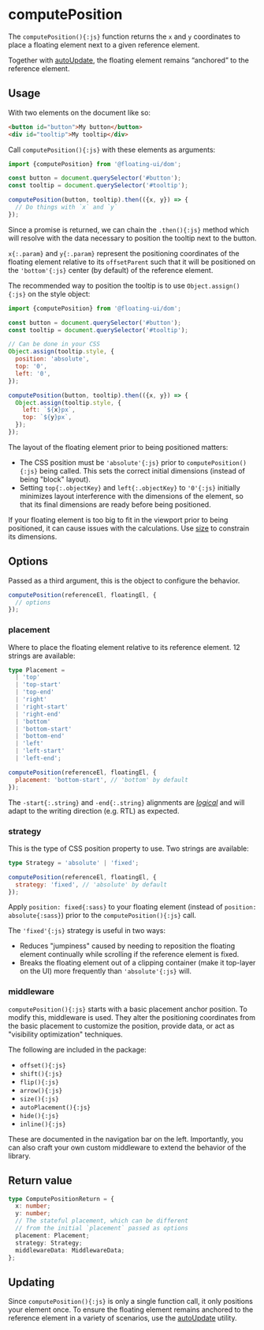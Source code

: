 # computePosition

The `computePosition(){:js}` function returns the `x` and `y`
coordinates to place a floating element next to a given reference
element.

Together with [autoUpdate](/docs/autoUpdate), the floating
element remains “anchored” to the reference element.

## Usage

With two elements on the document like so:

```html
<button id="button">My button</button>
<div id="tooltip">My tooltip</div>
```

Call `computePosition(){:js}` with these elements as arguments:

```js
import {computePosition} from '@floating-ui/dom';

const button = document.querySelector('#button');
const tooltip = document.querySelector('#tooltip');

computePosition(button, tooltip).then(({x, y}) => {
  // Do things with `x` and `y`
});
```

Since a promise is returned, we can chain the `.then(){:js}`
method which will resolve with the data necessary to position the
tooltip next to the button.

`x{:.param}` and `y{:.param}` represent the positioning
coordinates of the floating element relative to its
`offsetParent` such that it will be positioned on the
`'bottom'{:js}` center (by default) of the reference element.

The recommended way to position the tooltip is to use
`Object.assign(){:js}` on the style object:

```js {6-11,14-17}
import {computePosition} from '@floating-ui/dom';

const button = document.querySelector('#button');
const tooltip = document.querySelector('#tooltip');

// Can be done in your CSS
Object.assign(tooltip.style, {
  position: 'absolute',
  top: '0',
  left: '0',
});

computePosition(button, tooltip).then(({x, y}) => {
  Object.assign(tooltip.style, {
    left: `${x}px`,
    top: `${y}px`,
  });
});
```

The layout of the floating element prior to being positioned
matters:

- The CSS position must be `'absolute'{:js}` prior to
  `computePosition(){:js}` being called. This sets the correct
  initial dimensions (instead of being "block" layout).
- Setting `top{:.objectKey}` and `left{:.objectKey}` to
  `'0'{:js}` initially minimizes layout interference with the
  dimensions of the element, so that its final dimensions are
  ready before being positioned.

If your floating element is too big to fit in the viewport prior
to being positioned, it can cause issues with the calculations.
Use [size](/docs/size) to constrain its dimensions.

## Options

Passed as a third argument, this is the object to configure the
behavior.

```js
computePosition(referenceEl, floatingEl, {
  // options
});
```

### placement

Where to place the floating element relative to its reference
element. 12 strings are available:

```ts
type Placement =
  | 'top'
  | 'top-start'
  | 'top-end'
  | 'right'
  | 'right-start'
  | 'right-end'
  | 'bottom'
  | 'bottom-start'
  | 'bottom-end'
  | 'left'
  | 'left-start'
  | 'left-end';
```

```js
computePosition(referenceEl, floatingEl, {
  placement: 'bottom-start', // 'bottom' by default
});
```

The `-start{:.string}` and `-end{:.string}` alignments are
[_logical_](https://developer.mozilla.org/en-US/docs/Web/CSS/CSS_Logical_Properties)
and will adapt to the writing direction (e.g. RTL) as expected.

### strategy

This is the type of CSS position property to use. Two strings are
available:

```ts
type Strategy = 'absolute' | 'fixed';
```

```js
computePosition(referenceEl, floatingEl, {
  strategy: 'fixed', // 'absolute' by default
});
```

Apply `position: fixed{:sass}` to your floating element (instead
of `position: absolute{:sass}`) prior to the
`computePosition(){:js}` call.

The `'fixed'{:js}` strategy is useful in two ways:

- Reduces "jumpiness" caused by needing to reposition the
  floating element continually while scrolling if the reference
  element is fixed.
- Breaks the floating element out of a clipping container (make
  it top-layer on the UI) more frequently than `'absolute'{:js}`
  will.

### middleware

`computePosition(){:js}` starts with a basic placement anchor
position. To modify this, middleware is used. They alter the
positioning coordinates from the basic placement to customize the
position, provide data, or act as "visibility optimization"
techniques.

The following are included in the package:

- `offset(){:js}`
- `shift(){:js}`
- `flip(){:js}`
- `arrow(){:js}`
- `size(){:js}`
- `autoPlacement(){:js}`
- `hide(){:js}`
- `inline(){:js}`

These are documented in the navigation bar on the left.
Importantly, you can also craft your own custom middleware to
extend the behavior of the library.

## Return value

```ts
type ComputePositionReturn = {
  x: number;
  y: number;
  // The stateful placement, which can be different
  // from the initial `placement` passed as options
  placement: Placement;
  strategy: Strategy;
  middlewareData: MiddlewareData;
};
```

## Updating

Since `computePosition(){:js}` is only a single function call, it
only positions your element once. To ensure the floating element
remains anchored to the reference element in a variety of
scenarios, use the [autoUpdate](/docs/autoUpdate) utility.
